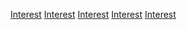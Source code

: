 [[Category:基本財務概念|Interest]]
[[Category:生產要素收入分配|Interest]]
[[Category:金融數學|Interest]]
[[Category:貨幣改革|Interest]]
[[Category:租賃|Interest]]